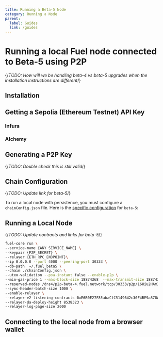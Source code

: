 ```yaml
---
title: Running a Beta-5 Node
category: Running a Node
parent:
  label: Guides
  link: /guides
---
```


# Running a local Fuel node connected to Beta-5 using P2P

{/*TODO: How will we be handling beta-4 vs beta-5 upgrades when the installation instructions are different*/}

## Installation

<TextImport
  file="../installation/index.mdx"
  comment="install_rust"
  commentType="{/*"
/>

<CodeImport
  file="../installation/index.mdx"
  comment="install_rust_command"
  commentType="{/*"
  lang="sh"
  trim="true"
/>

<TextImport
  file="../installation/index.mdx"
  comment="install_fuelup"
  commentType="{/*"
/>

<CodeImport
  file="../installation/index.mdx"
  comment="install_fuelup_command"
  commentType="{/*"
  lang="sh"
  trim="true"
/>

<TextImport
  file="../installation/index.mdx"
  comment="install_testnet"
  commentType="{/*"
/>

<CodeImport
  file="../installation/index.mdx"
  comment="install_testnet_command"
  commentType="{/*"
  lang="sh"
  trim="true"
/>

<TextImport
  file="../installation/index.mdx"
  comment="set_default_testnet"
  commentType="{/*"
/>

<CodeImport
  file="../installation/index.mdx"
  comment="set_default_testnet_command"
  commentType="{/*"
  lang="sh"
  trim="true"
/>

<TextImport
  file="../quickstart/building-a-smart-contract.mdx"
  comment="install_help"
  commentType="{/*"
/>

## Getting a Sepolia (Ethereum Testnet) API Key

<TextImport
  file="./running-a-beta-4-node.mdx"
  comment="get_ethereum_api_key"
  commentType="{/*"
/>

### Infura

<CodeImport
  file="./running-a-beta-4-node.mdx"
  comment="infura_key"
  commentType="//"
  lang="sh"
  trim="true"
/>

### Alchemy

<CodeImport
  file="./running-a-beta-4-node.mdx"
  comment="alchemy_key"
  commentType="//"
  lang="sh"
  trim="true"
/>

<TextImport
  file="./running-a-beta-4-node.mdx"
  comment="get_ethereum_api_key_end"
  commentType="{/*"
/>

## Generating a P2P Key

<TextImport
  file="./running-a-beta-4-node.mdx"
  comment="generate_fuel_p2p_key"
  commentType="{/*"
/>

{/*TODO: Double check this is still valid*/}

<CodeImport
  file="./running-a-beta-4-node.mdx"
  comment="generate_fuel_p2p_key_command"
  commentType="//"
  lang="sh"
  trim="true"
/>

<TextImport
  file="./running-a-beta-4-node.mdx"
  comment="generate_fuel_p2p_key_end"
  commentType="{/*"
/>

## Chain Configuration

{/*TODO: Update link for beta-5*/}

To run a local node with persistence, you must configure a `chainConfig.json` file. Here is the [specific configuration](https://github.com/FuelLabs/fuel-core/blob/v0.20.4/deployment/scripts/chainspec/beta_chainspec.json) for `beta-5`:

<CodeImport
  file="../../../fuel-core/deployment/scripts/chainspec/beta_chainspec.json"
  lang="json"
/>

## Running a Local Node

<TextImport
  file="./running-a-beta-4-node.mdx"
  comment="running_a_local_node"
  commentType="{/*"
/>

{/*TODO: Update contracts and links for beta-5*/}

```sh
fuel-core run \
--service-name {ANY_SERVICE_NAME} \
--keypair {P2P_SECRET} \
--relayer {ETH_RPC_ENDPOINT}\
--ip 0.0.0.0 --port 4000 --peering-port 30333 \
--db-path  ~/.fuel_beta5 \
--chain ./chainConfig.json \
--utxo-validation --poa-instant false --enable-p2p \
--min-gas-price 1 --max-block-size 18874368  --max-transmit-size 18874368 \
--reserved-nodes /dns4/p2p-beta-4.fuel.network/tcp/30333/p2p/16Uiu2HAm3xjsqASZ68KpaJPkPCMUiMgquhjyDHtxcVxVdFkMgRFf,/dns4/p2p-beta-4.fuel.network/tcp/30334/p2p/16Uiu2HAmJyoJ2HrtPRdBALMT8fs5Q25xVj57gZj5s6G6dzbHypoS \
--sync-header-batch-size 1000 \
--enable-relayer \
--relayer-v2-listening-contracts 0xE6B0E27F85abaCfC5149642c30F4BE9a878Aa4e9 \
--relayer-da-deploy-height 8538323 \
--relayer-log-page-size 2000
```

<TextImport
  file="./running-a-beta-4-node.mdx"
  comment="running_a_local_node_end"
  commentType="{/*"
/>

<CodeImport
  file="./running-a-beta-4-node.mdx"
  comment="fuel_core_help_command"
  commentType="//"
  lang="sh"
  trim="true"
/>

## Connecting to the local node from a browser wallet

<TextImport
  file="./running-a-beta-4-node.mdx"
  comment="connecting_to_local_node"
  commentType="{/*"
/>

<CodeImport
  file="./running-a-beta-4-node.mdx"
  comment="connecting_to_local_node_endpoint"
  commentType="//"
  lang="sh"
  trim="true"
/>
